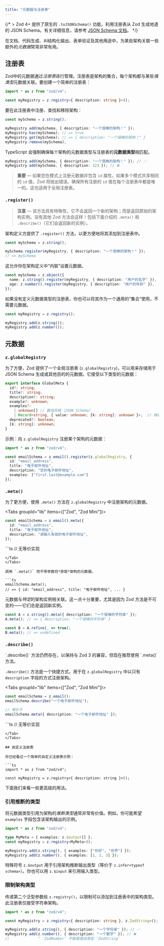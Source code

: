 ```yaml
---
title: "元数据与注册表"
---
```



{/* > Zod 4+ 提供了原生的 `.toJSONSchema()` 功能，利用注册表从 Zod 生成地道的 JSON Schema。有关详细信息，请参考 [JSON Schema 文档](/json-schema)。 */}

在文档、代码生成、AI结构化输出、表单验证及其他用途中，为某些架构关联一些额外的*元数据*常常非常有用。

## 注册表

Zod中的元数据通过*注册表*进行管理。注册表是架构的集合，每个架构都与某些*强类型*元数据关联。要创建一个简单的注册表：

```ts
import * as z from "zod/v4";

const myRegistry = z.registry<{ description: string }>();
```

要在此注册表中注册、查找和移除架构：

```ts
const mySchema = z.string();

myRegistry.add(mySchema, { description: "一个很棒的架构！" });
myRegistry.has(mySchema); // => true
myRegistry.get(mySchema); // => { description: "一个很棒的架构！" }
myRegistry.remove(mySchema);
```

TypeScript 会强制确保每个架构的元数据类型与注册表的**元数据类型**相匹配。

```ts
myRegistry.add(mySchema, { description: "一个很棒的架构！" }); // ✅
myRegistry.add(mySchema, { description: 123 }); // ❌
```

> **重要** — 如果您在模式上注册元数据并包含 `id` 属性，如果多个模式共享相同的 `id` 值，Zod 将抛出错误。确保所有注册的 `id` 值在每个注册表中都是唯一的。这也适用于全局注册表。


### `.register()`

> **注意** — 该方法具有特殊性，它不会返回一个新的架构；而是返回原始的架构实例。没有其他 Zod 方法会这样！包括下面介绍的 `.meta()` 和 `.describe()`（它们会返回新的实例）。

架构定义方提供了 `.register()` 方法，以更方便地将其添加到注册表中。

```ts
const mySchema = z.string();

mySchema.register(myRegistry, { description: "一个很棒的架构！" });
// => mySchema
```

这允许你在架构定义中“内联”设置元数据。

```ts
const mySchema = z.object({
  name: z.string().register(myRegistry, { description: "用户的名字" }),
  age: z.number().register(myRegistry, { description: "用户的年龄" }),
});
```

<Callout>
如果没有定义元数据类型的注册表，你也可以将其作为一个通用的“集合”使用，不需要元数据。

```ts
const myRegistry = z.registry();

myRegistry.add(z.string());
myRegistry.add(z.number());
```
</Callout>


## 元数据

### `z.globalRegistry`

为了方便，Zod 提供了一个全局注册表 (`z.globalRegistry`)，可以用来存储用于 JSON Schema 生成或其他目的的元数据。它接受以下类型的元数据：

```ts
export interface GlobalMeta {
  id?: string;
  title?: string;
  description?: string;
  example?: unknown;
  examples?: 
    | unknown[] // 数组风格（JSON Schema）
    | Record<string, { value: unknown; [k: string]: unknown }>;  // 映射风格（OpenAPI）
  deprecated?: boolean;
  [k: string]: unknown;
}
```

示例：向 `z.globalRegistry` 注册某个架构的元数据：

```ts
import * as z from "zod/v4";

const emailSchema = z.email().register(z.globalRegistry, { 
  id: "email_address",
  title: "电子邮件地址",
  description: "您的电子邮件地址",
  examples: ["first.last@example.com"]
});
```

### `.meta()`

为了更方便，使用 `.meta()` 方法在 `z.globalRegistry` 中注册架构的元数据。

<Tabs groupId="lib" items={["Zod", "Zod Mini"]}>
<Tab value="Zod">
```ts
const emailSchema = z.email().meta({ 
  id: "email_address",
  title: "电子邮件地址",
  description: "请输入有效的电子邮件地址",
});
```
</Tab>
<Tab value="Zod Mini">
```ts
// 无等价实现
  
 
```
</Tab>
</Tabs>

调用 `.meta()` 而不带参数将*获取*架构的元数据。

```ts
emailSchema.meta();
// => { id: "email_address", title: "电子邮件地址", ... }
```

元数据与*特定*的架构实例相关联。这一点十分重要，尤其是因为 Zod 方法是不可变的——它们总是返回新实例。

```ts
const A = z.string().meta({ description: "一个很棒的字符串" });
A.meta(); // => { description: "一个很棒的字符串" }

const B = A.refine(_ => true);
B.meta(); // => undefined
```

### `.describe()`

<Callout>
`.describe()` 方法仍然存在，以保持与 Zod 3 的兼容，但现在推荐使用 `.meta()` 方法。
</Callout>

`.describe()` 方法是一个快捷方式，用于在 `z.globalRegistry` 中以只有 `description` 字段的方式注册架构。

<Tabs groupId="lib" items={["Zod", "Zod Mini"]}>
<Tab value="Zod">
```ts
const emailSchema = z.email();
emailSchema.describe("一个电子邮件地址");

// 等价于
emailSchema.meta({ description: "一个电子邮件地址" });
```
</Tab>
<Tab value="Zod Mini">
```ts
// 无等价实现
 
 
 
 
```
</Tab>
</Tabs>

## 自定义注册表

你已经看过一个简单的自定义注册表示例：

```ts
import * as z from "zod/v4";

const myRegistry = z.registry<{ description: string }>();
```

下面我们来看一些更高级的用法。

### 引用推断的类型

将元数据类型引用为架构的*推断类型*通常非常有价值。例如，你可能希望 `examples` 字段包含该架构输出的示例。

```ts
import * as z from "zod/v4";

type MyMeta = { examples: z.$output[] };
const myRegistry = z.registry<MyMeta>();

myRegistry.add(z.string(), { examples: ["你好", "世界"] });
myRegistry.add(z.number(), { examples: [1, 2, 3] });
```

特殊符号 `z.$output` 用于引用架构推断输出类型（等价于 `z.infer<typeof schema>`）。你也可以用 `z.$input` 来引用输入类型。

### 限制架构类型

传递第二个泛型参数给 `z.registry()`，以限制可以添加到注册表中的架构类型。此注册表仅接受字符串架构。

```ts
import * as z from "zod/v4";

const myRegistry = z.registry<{ description: string }, z.ZodString>();

myRegistry.add(z.string(), { description: "一个字符串" }); // ✅
myRegistry.add(z.number(), { description: "一个数字" }); // ❌ 
//             ^ 'ZodNumber' 不能赋值给类型 'ZodString'
```
